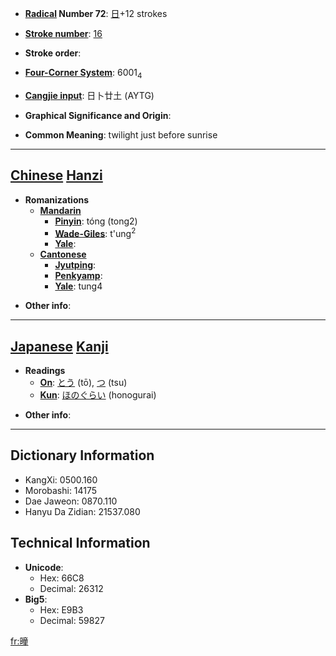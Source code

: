 * '''[[Wiktionary:Chinese radical index| Radical]] Number 72''': [[Wiktionary:Chinese radical index 日|日]]+12 strokes

* '''[[Wiktionary:Chinese total strokes index|Stroke number]]''': [[Wiktionary:Chinese total strokes index 16|16]]

* '''Stroke order''': 

* '''[[Wiktionary:Chinese four corner index|Four-Corner System]]''': 6001<sub>4</sub>

* '''[[Wiktionary:Chinese Cangjie index|Cangjie input]]''': 日卜廿土 (AYTG)

* '''Graphical Significance and Origin''': 

* '''Common Meaning''': twilight just before sunrise

----

== [[Chinese]] [[Hanzi]] ==

* '''Romanizations'''
** '''[[Mandarin]]'''
*** '''[[Pinyin]]''': tóng (tong2)
*** '''[[Wade-Giles]]''': t'ung<sup>2</sup>
*** '''[[Yale]]''': 
** '''[[Cantonese]]'''
*** '''[[Jyutping]]''':
*** '''[[Penkyamp]]''': 
*** '''[[Yale]]''': tung4

* '''Other info''': 

----

== [[Japanese]] [[Kanji]] ==

* '''Readings'''
** '''[[On]]''': [[とう]] (tō), [[つ]] (tsu)
** '''[[Kun]]''': [[ほのぐらい]] (honogurai)

* '''Other info''':  

----

== Dictionary Information ==

* KangXi: 0500.160
* Morobashi: 14175
* Dae Jaweon: 0870.110
* Hanyu Da Zidian: 21537.080

== Technical Information ==

* '''Unicode''':
** Hex: 66C8
** Decimal: 26312
* '''Big5''':
** Hex: E9B3
** Decimal: 59827

[[fr:曈]]